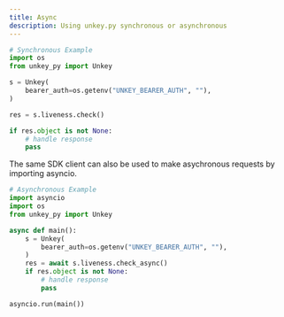 ```yaml
---
title: Async
description: Using unkey.py synchronous or asynchronous
---
```



```python
# Synchronous Example
import os
from unkey_py import Unkey

s = Unkey(
    bearer_auth=os.getenv("UNKEY_BEARER_AUTH", ""),
)

res = s.liveness.check()

if res.object is not None:
    # handle response
    pass
```


The same SDK client can also be used to make asychronous requests by importing asyncio.
```python
# Asynchronous Example
import asyncio
import os
from unkey_py import Unkey

async def main():
    s = Unkey(
        bearer_auth=os.getenv("UNKEY_BEARER_AUTH", ""),
    )
    res = await s.liveness.check_async()
    if res.object is not None:
        # handle response
        pass

asyncio.run(main())
```

